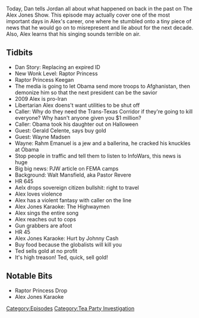 {{DEFAULTSORT:
    #_EPISODE_0163:January 27-29, 2009
}}{{Episode
    | title             = January 27-29, 2009
    | caption           = [https://knowledgefight.libsyn.com/knowledge-fight-jan-27-29-2009 Listen to this episode on Libsyn]
    | episodeNumber     = 163
    | length            = 02:08:04
    | airDate           = May 23, 2018
    | coverageStartDate = January 27, 2009
    | coverageEndDate   = January 29, 2009
    | episodeType       = [[:Category:Tea Party Investigation|Tea Party Investigation]]
    | appearance        = [[Raptor Princess Keegan]], [[Gerald Celente]], [[Wayne Madsen]], [[Rahm Emanuel]], [[Walt Mansfield]], [[Ted Anderson]]
    | beverage          = 2 hearted ale
    | oocDrop           = You digging me?
    | previousEpisode   = [[162: May 19, 2018]]
    | nextEpisode       = [[164: May 25, 2018]]
}}

{{Stub}}

Today, Dan tells Jordan all about what happened on back in the past on The Alex Jones Show. This episode may actually cover one of the most important days in Alex's career, one where he stumbled onto a tiny piece of news that he would go on to misrepresent and lie about for the next decade. Also, Alex learns that his singing sounds terrible on air.

==Tidbits==

*Dan Story: Replacing an expired ID
*New Wonk Level: Raptor Princess
*Raptor Princess Keegan
*The media is going to let Obama send more troops to Afghanistan, then demonize him so that the next president can be the savior
*2009 Alex is pro-Iran
*Libertarian Alex doens't want utilities to be shut off
*Caller: Why do they need the Trans-Texas Corridor if they're going to kill everyone? Why hasn't anyone given you $1 million?
*Caller: Obama took his daughter out on Halloween
*Guest: Gerald Celente, says buy gold
*Guest: Wayne Madsen
*Wayne: Rahm Emanuel is a jew and a ballerina, he cracked his knuckles at Obama
*Stop people in traffic and tell them to listen to InfoWars, this news is huge
*Big big news: PJW article on FEMA camps
*Background: Walt Mansfield, aka Pastor Revere
*HR 645
*Aelx drops sovereign citizen bullshit: right to travel
*Alex loves violence
*Alex has a violent fantasy with caller on the line
*Alex Jones Karaoke: The Highwaymen
*Alex sings the entire song
*Alex reaches out to cops
*Gun grabbers are afoot
*HR 45
*Alex Jones Karaoke: Hurt by Johnny Cash
*Buy food because the globalists will kill you
*Ted sells gold at no profit
*It's high treason! Ted, quick, sell gold!

==Notable Bits==

*Raptor Princess Drop
*Alex Jones Karaoke

[[Category:Episodes]]
[[Category:Tea Party Investigation]]